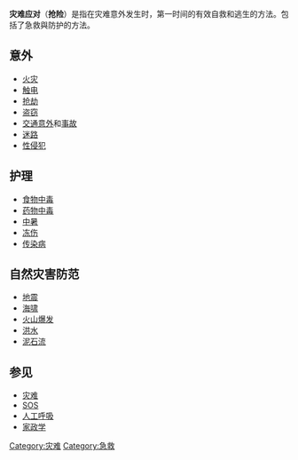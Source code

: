 {{unreferenced|time=2016-12-28T06:03:24+00:00}}
{{expand language}}
'''灾难应对'''（'''抢险'''）是指在灾难意外发生时，第一时间的有效自救和逃生的方法。包括了急救與防护的方法。

== 意外 ==
* [[火灾|火灾]]
* [[触电|触电]]
* [[抢劫|抢劫]]
* [[盗窃|盗窃]] 
* [[交通意外|交通意外]]和[[事故|事故]]
* [[迷路|迷路]]
* [[性侵犯|性侵犯]]

== 护理 ==
* [[食物中毒|食物中毒]]
* [[药物中毒|药物中毒]]
* [[中暑|中暑]] 
* [[冻伤|冻伤]] 
* [[传染病|传染病]]

== 自然灾害防范 ==
* [[地震|地震]]
* [[海啸|海啸]]
* [[火山爆发|火山爆发]]
* [[洪水|洪水]]
* [[泥石流|泥石流]]

== 参见 ==
* [[灾难|灾难]]
* [[SOS|SOS]]
* [[人工呼吸|人工呼吸]]
* [[家政学|家政学]]

{{災難小作品}}

[[Category:灾难|Category:灾难]]
[[Category:急救|Category:急救]]
